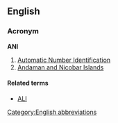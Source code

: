 {{also|ani}}
==English==

===Acronym===
'''ANI'''

# [[Automatic Number Identification]]
# [[Andaman and Nicobar Islands]]

====Related terms====
* [[ALI]]

[[Category:English abbreviations]]
